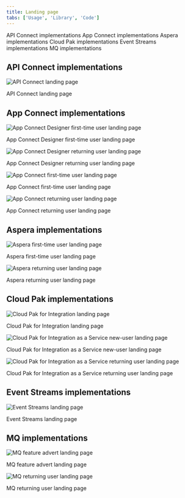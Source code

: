 ```yaml
---
title: Landing page
tabs: ['Usage', 'Library', 'Code']
---
```


<AnchorLinks>
  <AnchorLink>API Connect implementations</AnchorLink>
  <AnchorLink>App Connect implementations</AnchorLink>
  <AnchorLink>Aspera implementations</AnchorLink>
  <AnchorLink>Cloud Pak implementations</AnchorLink>
  <AnchorLink>Event Streams implementations</AnchorLink>
  <AnchorLink>MQ implementations</AnchorLink>
</AnchorLinks>

## API Connect implementations

<Row>
 <Column colLg={8}>

![API Connect landing page](images/API-Connect.jpeg)

<Caption>API Connect landing page</Caption>
 </Column>
</Row>

## App Connect implementations

<Row>
 <Column colLg={8}>

![App Connect Designer first-time user landing page](images/App-connect-designer-first-time.png)

<Caption>App Connect Designer first-time user landing page</Caption>
 </Column>
</Row>

<Row>
 <Column colLg={8}>

![App Connect Designer returning user landing page](images/App-connect-designer-returning.png)

<Caption>App Connect Designer returning user landing page</Caption>
 </Column>
</Row>

<Row>
 <Column colLg={8}>

![App Connect first-time user landing page](images/app-connect-first-time.png)

<Caption>App Connect first-time user landing page</Caption>
 </Column>
</Row>

<Row>
 <Column colLg={8}>

![App Connect returning user landing page](images/app-connect-returning.png)

<Caption>App Connect returning user landing page</Caption>
 </Column>
</Row>

## Aspera implementations

<Row>
 <Column colLg={8}>

![Aspera first-time user landing page](images/Aspera-first-time-user.png)

<Caption>Aspera first-time user landing page</Caption>
 </Column>
</Row>

<Row>
 <Column colLg={8}>

![Aspera returning user landing page](images/Aspera-returning-user.jpeg)

<Caption>Aspera returning user landing page</Caption>
 </Column>
</Row>

## Cloud Pak implementations

<Row>
 <Column colLg={8}>

![Cloud Pak for Integration landing page](images/pak-software.png)

<Caption>Cloud Pak for Integration landing page</Caption>
 </Column>
</Row>

<Row>
 <Column colLg={8}>

![Cloud Pak for Integration as a Service new-user landing page](images/pakaas-new-user.png)

<Caption>Cloud Pak for Integration as a Service new-user landing page</Caption>
 </Column>
</Row>

<Row>
 <Column colLg={8}>

![Cloud Pak for Integration as a Service returning user landing page](images/pakaas-returning-user.png)

<Caption>Cloud Pak for Integration as a Service returning user landing page</Caption>
 </Column>
</Row>

## Event Streams implementations

<Row>
 <Column colLg={8}>

![Event Streams landing page](images/Event-streams-01.png)

<Caption>Event Streams landing page</Caption>
 </Column>
</Row>

## MQ implementations

<Row>
 <Column colLg={8}>

![MQ feature advert landing page](images/MQ-advert.jpeg)

<Caption>MQ feature advert landing page</Caption>
 </Column>
</Row>

<Row>
 <Column colLg={8}>

![MQ returning user landing page](images/MQ-returning-user.jpeg)

<Caption>MQ returning user landing page</Caption>
 </Column>
</Row>

